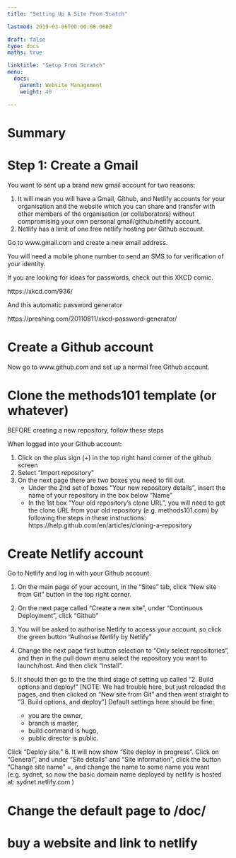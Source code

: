 ```yaml
---
title: "Setting Up A Site From Scatch"

lastmod: 2019-03-06T00:00:00.000Z

draft: false
type: docs
maths: true	

linktitle: "Setup From Scratch"
menu:
  docs:
    parent: Website Management
    weight: 40

---
```



# Summary


# Step 1: Create a Gmail

You want to sent up a brand new gmail account for two reasons:

1. It will mean you will have a Gmail, Github, and Netlify accounts for your organisation and the website which you can share and transfer with other members of the organisation (or collaborators) without compromising your own personal gmail/github/netlify account.
2. Netlify has a limit of one free netlify hosting per Github account.

Go to www.gmail.com and create a new email address.

You will need a mobile phone number to send an SMS to for verification of your identity.

If you are looking for ideas for passwords, check out this XKCD comic.

https://xkcd.com/936/

And this automatic password generator

https://preshing.com/20110811/xkcd-password-generator/

# Create a Github account

Now go to www.github.com and set up a normal free Github account.

# Clone the methods101 template (or whatever)

BEFORE creating a new repository, follow these steps

When logged into your Github account:

1. Click on the plus sign (+) in the top right hand corner of the github screen
2. Select "Import repository"
3. On the next page there are two boxes you need to fill out.
	* Under the 2nd set of boxes "Your new repository details", insert the name of your repository in the box below "Name"
	* In the 1st box "Your old repository's clone URL", you will need to get the clone URL from your old repository (e.g. methods101.com) by following the steps in these instructions: https://help.github.com/en/articles/cloning-a-repository


# Create Netlify account

Go to Netlify and log in with your Github account.

1. On the main page of your account, in the "Sites" tab, click "New site from Git" button in the top right corner.
2. On the next page called "Create a new site", under "Continuous Deployment", click "Github"
3. You will be asked to authorise Netlify to access your account, so click the green button "Authorise Netlify by Netlify"
4. Change the next page first button selection to "Only select repositories", and then in the pull down menu select the repository you want to launch/host. And then click "Install".
5. It should then go to the the third stage of setting up called "2. Build options and deploy!" [NOTE: We had trouble here, but just reloaded the pages, and then clicked on "New site from Git" and then went straight to "3. Build options, and deploy"] Default settings here should be fine: 

	* you are the owner, 
	* branch is master, 
	* build command is hugo,
	* public director is public.  

Click "Deploy site."
6. It will now show "Site deploy in progress". Click on "General", and under "Site details" and "Site information", click the button "Change site name" =, and change the name to some name you want (e.g. sydnet, so now the basic domain name deployed by netlify is hosted at: sydnet.netlify.com )


# Change the default page to /doc/

# buy a website and link to netlify



